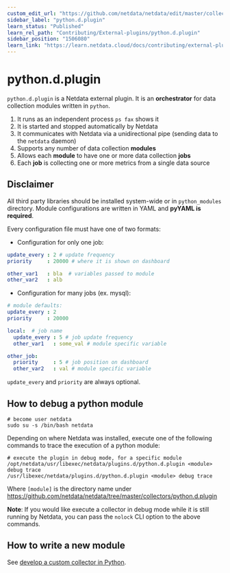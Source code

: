```yaml
---
custom_edit_url: "https://github.com/netdata/netdata/edit/master/collectors/python.d.plugin/README.md"
sidebar_label: "python.d.plugin"
learn_status: "Published"
learn_rel_path: "Contributing/External-plugins/python.d.plugin"
sidebar_position: "1506080"
learn_link: "https://learn.netdata.cloud/docs/contributing/external-plugins/python.d.plugin/python.d.plugin"
---
```



# python.d.plugin

`python.d.plugin` is a Netdata external plugin. It is an **orchestrator** for data collection modules written in `python`.

1.  It runs as an independent process `ps fax` shows it
2.  It is started and stopped automatically by Netdata
3.  It communicates with Netdata via a unidirectional pipe (sending data to the `netdata` daemon)
4.  Supports any number of data collection **modules**
5.  Allows each **module** to have one or more data collection **jobs**
6.  Each **job** is collecting one or more metrics from a single data source

## Disclaimer

All third party libraries should be installed system-wide or in `python_modules` directory.
Module configurations are written in YAML and **pyYAML is required**.

Every configuration file must have one of two formats:

-   Configuration for only one job:

```yaml
update_every : 2 # update frequency
priority     : 20000 # where it is shown on dashboard

other_var1   : bla  # variables passed to module
other_var2   : alb
```

-   Configuration for many jobs (ex. mysql):

```yaml
# module defaults:
update_every : 2
priority     : 20000

local:  # job name
  update_every : 5 # job update frequency
  other_var1   : some_val # module specific variable

other_job:
  priority     : 5 # job position on dashboard
  other_var2   : val # module specific variable
```

`update_every` and `priority` are always optional.

## How to debug a python module

```
# become user netdata
sudo su -s /bin/bash netdata
```

Depending on where Netdata was installed, execute one of the following commands to trace the execution of a python module:

```
# execute the plugin in debug mode, for a specific module
/opt/netdata/usr/libexec/netdata/plugins.d/python.d.plugin <module> debug trace
/usr/libexec/netdata/plugins.d/python.d.plugin <module> debug trace
```

Where `[module]` is the directory name under <https://github.com/netdata/netdata/tree/master/collectors/python.d.plugin> 

**Note**: If you would like execute a collector in debug mode while it is still running by Netdata, you can pass the `nolock` CLI option to the above commands.

## How to write a new module

See [develop a custom collector in Python](/docs/contributing/external-plugins/python.d.plugin/develop-a-custom-data-collector-in-python).
